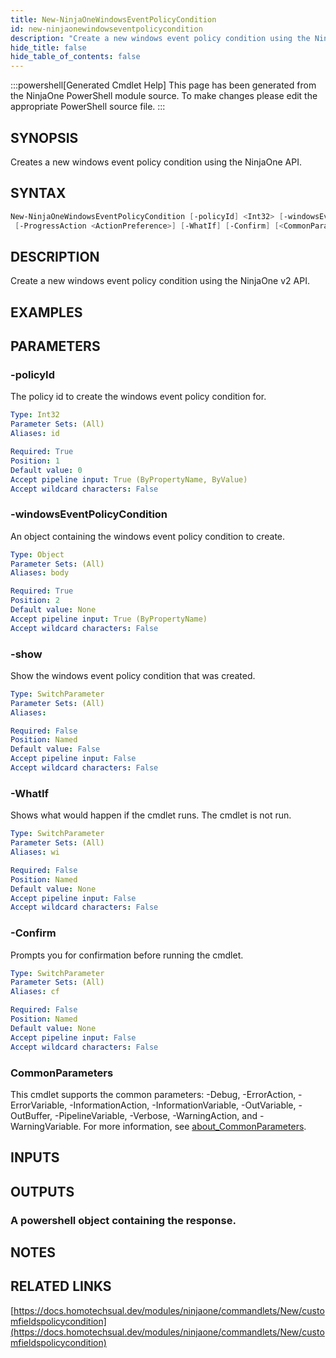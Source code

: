 ```yaml
---
title: New-NinjaOneWindowsEventPolicyCondition
id: new-ninjaonewindowseventpolicycondition
description: "Create a new windows event policy condition using the NinjaOne v2 API."
hide_title: false
hide_table_of_contents: false
---
```


:::powershell[Generated Cmdlet Help]
This page has been generated from the NinjaOne PowerShell module source. To make changes please edit the appropriate PowerShell source file.
:::

## SYNOPSIS

Creates a new windows event policy condition using the NinjaOne API.

## SYNTAX

```powershell
New-NinjaOneWindowsEventPolicyCondition [-policyId] <Int32> [-windowsEventPolicyCondition] <Object> [-show]
 [-ProgressAction <ActionPreference>] [-WhatIf] [-Confirm] [<CommonParameters>]
```

## DESCRIPTION

Create a new windows event policy condition using the NinjaOne v2 API.

## EXAMPLES

## PARAMETERS

### -policyId

The policy id to create the windows event policy condition for.

```yaml
Type: Int32
Parameter Sets: (All)
Aliases: id

Required: True
Position: 1
Default value: 0
Accept pipeline input: True (ByPropertyName, ByValue)
Accept wildcard characters: False
```

### -windowsEventPolicyCondition

An object containing the windows event policy condition to create.

```yaml
Type: Object
Parameter Sets: (All)
Aliases: body

Required: True
Position: 2
Default value: None
Accept pipeline input: True (ByPropertyName)
Accept wildcard characters: False
```

### -show

Show the windows event policy condition that was created.

```yaml
Type: SwitchParameter
Parameter Sets: (All)
Aliases:

Required: False
Position: Named
Default value: False
Accept pipeline input: False
Accept wildcard characters: False
```

### -WhatIf

Shows what would happen if the cmdlet runs.
The cmdlet is not run.

```yaml
Type: SwitchParameter
Parameter Sets: (All)
Aliases: wi

Required: False
Position: Named
Default value: None
Accept pipeline input: False
Accept wildcard characters: False
```

### -Confirm

Prompts you for confirmation before running the cmdlet.

```yaml
Type: SwitchParameter
Parameter Sets: (All)
Aliases: cf

Required: False
Position: Named
Default value: None
Accept pipeline input: False
Accept wildcard characters: False
```

### CommonParameters

This cmdlet supports the common parameters: -Debug, -ErrorAction, -ErrorVariable, -InformationAction, -InformationVariable, -OutVariable, -OutBuffer, -PipelineVariable, -Verbose, -WarningAction, and -WarningVariable. For more information, see [about_CommonParameters](http://go.microsoft.com/fwlink/?LinkID=113216).

## INPUTS


## OUTPUTS

### A powershell object containing the response.

## NOTES

## RELATED LINKS

[https://docs.homotechsual.dev/modules/ninjaone/commandlets/New/customfieldspolicycondition](https://docs.homotechsual.dev/modules/ninjaone/commandlets/New/customfieldspolicycondition)
